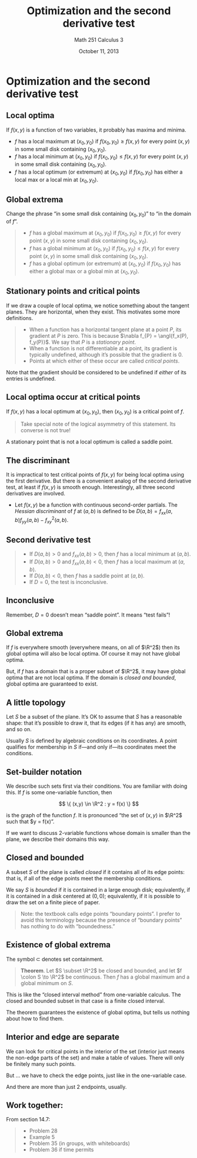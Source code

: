 % Optimization and the second derivative test
% Math 251 Calculus 3
% October 11, 2013

# Optimization and the second derivative test

## Local optima

If $f(x,y)$ is a function of two variables, it probably has maxima and minima.

- $f$ has a local maximum at $(x_0,y_0)$ if $f(x_0,y_0) \geq f(x,y)$ for every point $(x,y)$ in some small disk containing $(x_0,y_0)$.
- $f$ has a local minimum at $(x_0,y_0)$ if $f(x_0,y_0) \leq f(x,y)$ for every point $(x,y)$ in some small disk containing $(x_0,y_0)$.
- $f$ has a local optimum (or extremum) at $(x_0,y_0)$ if $f(x_0,y_0)$ has either a local max or a local min at $(x_0, y_0)$.

## Global extrema

Change the phrase "in some small disk containing $(x_0, y_0)$" to "in the domain of $f$".

> - $f$ has a global maximum at $(x_0,y_0)$ if $f(x_0,y_0) \geq f(x,y)$ for every point $(x,y)$ in some small disk containing $(x_0,y_0)$.
> - $f$ has a global minimum at $(x_0,y_0)$ if $f(x_0,y_0) \leq f(x,y)$ for every point $(x,y)$ in some small disk containing $(x_0,y_0)$.
> - $f$ has a global optimum (or extremum) at $(x_0,y_0)$ if $f(x_0,y_0)$ has either a global max or a global min at $(x_0, y_0)$.

## Stationary points and critical points

If we draw a couple of local optima, we notice something about the tangent planes. They are horizontal, when they exist. This motivates some more definitions.

> - When a function has a horizontal tangent plane at a point $P$, its gradient at $P$ is zero. This is because $\nabla f_{P} = \angl{f_x(P), f_y(P)}$. We say that $P$ is a *stationary point*.
> - When a function is not differentiable at a point, its gradient is typically undefined, although it's possible that the gradient is 0.
> - Points at which either of these occur are called *critical points*.

Note that the gradient should be considered to be undefined if *either* of its entries is undefined.

## Local optima occur at critical points

If $f(x,y)$ has a local optimum at $(x_0, y_0)$, then $(x_0, y_0)$ is a critical point of $f$.

> Take special note of the logical asymmetry of this statement. Its converse is not true! 

A stationary point that is not a local optimum is called a saddle point. 

## The discriminant

It is impractical to test critical points of $f(x,y)$ for being local optima using the first derivative. But there is a convenient analog of the second derivative test, at least if $f(x,y)$ is smooth enough. Interestingly, all three second derivatives are involved.

- Let $f(x,y)$ be a function with continuous second-order partials. The *Hessian discriminant* of $f$ at $(a,b)$ is defined to be $D(a,b) = f_{xx}(a,b) f_{yy}(a,b) - f^2_{xy}(a,b)$.

## Second derivative test

> - If $D(a,b) > 0$ and $f_{xx}(a,b) > 0$, then $f$ has a local minimum at $(a,b)$.
> - If $D(a,b) > 0$ and $f_{xx}(a,b) < 0$, then $f$ has a local maximum at $(a,b)$.
> - If $D(a,b) < 0$, then $f$ has a saddle point at $(a,b)$.
> - If $D = 0$, the test is inconclusive.

## Inconclusive

Remember, $D = 0$ doesn't mean "saddle point". It means "test fails"!

## Global extrema

If $f$ is everywhere smooth (everywhere means, on all of $\R^2$) then its global optima will also be local optima. Of course it may not have global optima.

But, if $f$ has a domain that is a proper subset of $\R^2$, it may have global optima that are not local optima. If the domain is *closed and bounded*, global optima are guaranteed to exist.

## A little topology

Let $S$ be a subset of the plane. It's OK to assume that $S$ has a reasonable shape: that it's possible to draw it, that its edges (if it has any) are smooth, and so on.

Usually $S$ is defined by algebraic conditions on its coordinates. A point qualifies for membership in $S$ if---and only if---its coordinates meet the conditions.

## Set-builder notation

We describe such sets first via their conditions. You are familiar with doing this. If $f$ is some one-variable function, then

$$ \{ (x,y) \in \R^2 : y = f(x) \} $$

is the graph of the function $f$. It is pronounced "the set of $(x,y)$ in $\R^2$ such that $y = f(x)". 

If we want to discuss 2-variable functions whose domain is smaller than the plane, we describe their domains this way.

## Closed and bounded

A subset $S$ of the plane is called *closed* if it contains all of its edge points: that is, if all of the edge points meet the membership conditions.

We say $S$ is *bounded* if it is contained in a large enough disk; equivalently, if it is contained in a disk centered at $(0,0)$; equivalently, if it is possible to draw the set on a finite piece of paper.

> Note: the textbook calls edge points "boundary points". I prefer to avoid this terminology because the presence of "boundary points" has nothing to do with "boundedness."

## Existence of global extrema

The symbol $\subset$ denotes set containment.

> **Theorem**. Let $S \subset \R^2$ be closed and bounded, and let $f \colon S \to \R^2$ be continuous. Then $f$ has a global maximum and a global minimum on $S$.

This is like the "closed interval method" from one-variable calculus. The closed and bounded subset in that case is a finite closed interval. 

The theorem guarantees the existence of global optima, but tells us nothing about how to find them.

## Interior and edge are separate

We can look for critical points in the interior of the set (interior just means the non-edge parts of the set) and make a table of values. There will only be finitely many such points.

But ... we have to check the edge points, just like in the one-variable case.

And there are more than just 2 endpoints, usually.

## Work together:

From section 14.7:

> - Problem 28
> - Example 5 
> - Problem 35 (in groups, with whiteboards)
> - Problem 36 if time permits